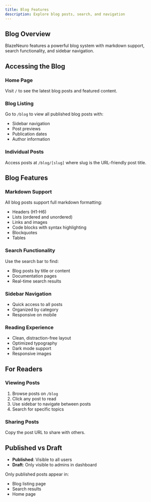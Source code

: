 ```yaml
---
title: Blog Features
description: Explore blog posts, search, and navigation
---
```


## Blog Overview

BlazeNeuro features a powerful blog system with markdown support, search functionality, and sidebar navigation.

## Accessing the Blog

### Home Page
Visit `/` to see the latest blog posts and featured content.

### Blog Listing
Go to `/blog` to view all published blog posts with:
- Sidebar navigation
- Post previews
- Publication dates
- Author information

### Individual Posts
Access posts at `/blog/[slug]` where slug is the URL-friendly post title.

## Blog Features

### Markdown Support
All blog posts support full markdown formatting:
- Headers (H1-H6)
- Lists (ordered and unordered)
- Links and images
- Code blocks with syntax highlighting
- Blockquotes
- Tables

### Search Functionality
Use the search bar to find:
- Blog posts by title or content
- Documentation pages
- Real-time search results

### Sidebar Navigation
- Quick access to all posts
- Organized by category
- Responsive on mobile

### Reading Experience
- Clean, distraction-free layout
- Optimized typography
- Dark mode support
- Responsive images

## For Readers

### Viewing Posts
1. Browse posts on `/blog`
2. Click any post to read
3. Use sidebar to navigate between posts
4. Search for specific topics

### Sharing Posts
Copy the post URL to share with others.

## Published vs Draft

- **Published**: Visible to all users
- **Draft**: Only visible to admins in dashboard

Only published posts appear in:
- Blog listing page
- Search results
- Home page
